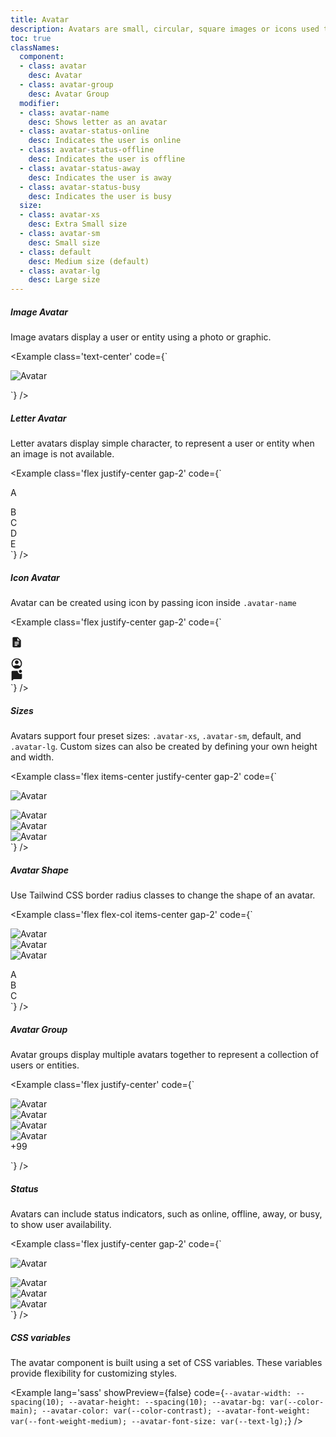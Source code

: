 ```yaml
---
title: Avatar
description: Avatars are small, circular, square images or icons used to represent users or entities. They are commonly seen in tables, lists, and dialog menus.
toc: true
classNames:
  component:
  - class: avatar
    desc: Avatar
  - class: avatar-group
    desc: Avatar Group
  modifier:
  - class: avatar-name
    desc: Shows letter as an avatar
  - class: avatar-status-online
    desc: Indicates the user is online
  - class: avatar-status-offline
    desc: Indicates the user is offline
  - class: avatar-status-away
    desc: Indicates the user is away
  - class: avatar-status-busy
    desc: Indicates the user is busy
  size:
  - class: avatar-xs
    desc: Extra Small size
  - class: avatar-sm
    desc: Small size
  - class: default
    desc: Medium size (default)
  - class: avatar-lg
    desc: Large size
---
```


##### Image Avatar

Image avatars display a user or entity using a photo or graphic.

<Example class='text-center' code={`<div class="avatar">
    <img src='/images/avatar_1.webp' alt="Avatar" class="rounded-full" />
  </div>`}
/>

##### Letter Avatar

Letter avatars display simple character, to represent a user or entity when an image is not available.

<Example class='flex justify-center gap-2' code={`<div class="avatar">
    <div class="avatar-name rounded-full">
      <span>A</span>
    </div>
  </div>
  <div class="avatar">
    <div class="avatar-name bg-primary rounded-full">
      <span>B</span>
    </div>
  </div>
  <div class="avatar">
    <div class="avatar-name bg-secondary rounded-full">
      <span>C</span>
    </div>
  </div>
  <div class="avatar">
    <div class="avatar-name bg-info rounded-full">
      <span>D</span>
    </div>
  </div>
  <div class="avatar">
    <div class="avatar-name bg-warning rounded-full">
      <span>E</span>
    </div>
  </div>`} />

##### Icon Avatar

Avatar can be created using icon by passing icon inside `.avatar-name`

<Example class='flex justify-center gap-2' code={`<div class="avatar">
    <div class="avatar-name bg-warning rounded-full">
      <svg xmlns="http://www.w3.org/2000/svg" width="20" height="20" viewBox="0 0 24 24"><path fill="currentColor" d="M8 13h8v-2H8zm0 3h8v-2H8zm0 3h5v-2H8zm-2 3q-.825 0-1.412-.587T4 20V4q0-.825.588-1.412T6 2h8l6 6v12q0 .825-.587 1.413T18 22zm7-13h5l-5-5z"/></svg>
    </div>
  </div>
  <div class="avatar">
    <div class="avatar-name bg-info rounded-full">
      <svg xmlns="http://www.w3.org/2000/svg" width="20" height="20" viewBox="0 0 24 24"><path fill="currentColor" d="M5.85 17.1q1.275-.975 2.85-1.537T12 15t3.3.563t2.85 1.537q.875-1.025 1.363-2.325T20 12q0-3.325-2.337-5.663T12 4T6.337 6.338T4 12q0 1.475.488 2.775T5.85 17.1M12 13q-1.475 0-2.488-1.012T8.5 9.5t1.013-2.488T12 6t2.488 1.013T15.5 9.5t-1.012 2.488T12 13m0 9q-2.075 0-3.9-.788t-3.175-2.137T2.788 15.9T2 12t.788-3.9t2.137-3.175T8.1 2.788T12 2t3.9.788t3.175 2.137T21.213 8.1T22 12t-.788 3.9t-2.137 3.175t-3.175 2.138T12 22"/></svg>
    </div>
  </div>
  <div class="avatar">
    <div class="avatar-name bg-success rounded-full">
      <svg xmlns="http://www.w3.org/2000/svg" width="20" height="20" viewBox="0 0 24 24"><path fill="currentColor" d="M19 6q-1.25 0-2.125-.875T16 3t.875-2.125T19 0t2.125.875T22 3t-.875 2.125T19 6M6 18l-2.3 2.3q-.475.475-1.088.213T2 19.575V4q0-.825.588-1.412T4 2h9.1q.4 0 .663.3T14 3q0 1.125.488 2.125T15.85 6.85q.65.525 1.463.838T19 8q.45 0 .9-.075t.875-.25t.825.05t.4.65V16q0 .825-.588 1.413T20 18z"/></svg>
    </div>
  </div>`} />

##### Sizes

Avatars support four preset sizes: `.avatar-xs`, `.avatar-sm`, default, and `.avatar-lg`. Custom sizes can also be created by defining your own height and width.

<Example class='flex items-center justify-center gap-2' code={`<div class="avatar avatar-xs">
    <img src="/images/avatar_1.webp" alt="Avatar" class="rounded-full" />
  </div>
  <div class="avatar avatar-sm">
    <img src="/images/avatar_2.webp" alt="Avatar" class="rounded-full" />
  </div>
  <div class="avatar">
    <img src="/images/avatar_3.webp" alt="Avatar" class="rounded-full" />
  </div>
  <div class="avatar avatar-lg">
    <img src="/images/avatar_4.webp" alt="Avatar" class="rounded-full" />
  </div>`} />

##### Avatar Shape

Use Tailwind CSS border radius classes to change the shape of an avatar.

<Example class='flex flex-col items-center gap-2' code={`<div class="flex gap-2">
    <div class="avatar">
      <img src="/images/avatar_1.webp" alt="Avatar" class='rounded-full' />
    </div>
    <div class="avatar">
      <img src="/images/avatar_1.webp" alt="Avatar" class="rounded" />
    </div>
    <div class="avatar">
      <img src="/images/avatar_1.webp" alt="Avatar" />
    </div>
  </div>
  <div class="flex gap-2">
    <div class="avatar">
      <div class='avatar-name rounded-full'><span>A</span></div>
    </div>
    <div class="avatar">
      <div class='avatar-name rounded bg-primary'><span>B</span></div>
    </div>
    <div class="avatar">
      <div class='avatar-name bg-secondary'><span>C</span></div>
    </div>
  </div>`} />

##### Avatar Group

Avatar groups display multiple avatars together to represent a collection of users or entities.

<Example class='flex justify-center' code={`<div class="avatar-group">
    <div class="avatar">
      <img src="/images/avatar_1.webp" alt="Avatar" />
    </div>
    <div class="avatar">
      <img src="/images/avatar_2.webp" alt="Avatar" />
    </div>
    <div class="avatar">
      <img src="/images/avatar_3.webp" alt="Avatar" />
    </div>
    <div class="avatar">
      <img src="/images/avatar_4.webp" alt="Avatar" />
    </div>
    <div class="avatar">
      <div class="avatar-name bg-primary text-base">
        <span>+99</span>
      </div>
    </div>
  </div>`} />

##### Status

Avatars can include status indicators, such as online, offline, away, or busy, to show user availability.

<Example class='flex justify-center gap-2' code={`<div class="avatar avatar-status-online">
    <img src="/images/avatar_1.webp" alt="Avatar" class="rounded-full" />
  </div>
  <div class="avatar avatar-status-offline">
    <img src="/images/avatar_3.webp" alt="Avatar" class="rounded-full" />
  </div>
  <div class="avatar avatar-status-away">
    <img src="/images/avatar_4.webp" alt="Avatar" class="rounded-full" />
  </div>
  <div class="avatar avatar-status-busy">
    <img src="/images/avatar_2.webp" alt="Avatar" class="rounded-full" />
  </div>`} />

##### CSS variables

The avatar component is built using a set of CSS variables. These variables provide flexibility for customizing styles.

<Example lang='sass' showPreview={false}
  code={`--avatar-width: --spacing(10);
  --avatar-height: --spacing(10);
  --avatar-bg: var(--color-main);
  --avatar-color: var(--color-contrast);
  --avatar-font-weight: var(--font-weight-medium);
  --avatar-font-size: var(--text-lg);`}
/>
